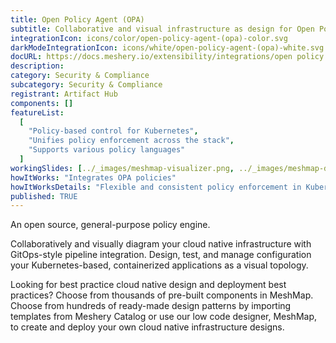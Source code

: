 ```yaml
---
title: Open Policy Agent (OPA)
subtitle: Collaborative and visual infrastructure as design for Open Policy Agent (OPA)
integrationIcon: icons/color/open-policy-agent-(opa)-color.svg
darkModeIntegrationIcon: icons/white/open-policy-agent-(opa)-white.svg
docURL: https://docs.meshery.io/extensibility/integrations/open policy agent (opa)
description:
category: Security & Compliance
subcategory: Security & Compliance
registrant: Artifact Hub
components: []
featureList:
  [
    "Policy-based control for Kubernetes",
    "Unifies policy enforcement across the stack",
    "Supports various policy languages"
  ]
workingSlides: [../_images/meshmap-visualizer.png, ../_images/meshmap-designer.png]
howItWorks: "Integrates OPA policies"
howItWorksDetails: "Flexible and consistent policy enforcement in Kubernetes"
published: TRUE
---
```


<p>An open source, general-purpose policy engine.</p>
<p>
  Collaboratively and visually diagram your cloud native infrastructure with GitOps-style pipeline
  integration. Design, test, and manage configuration your Kubernetes-based, containerized
  applications as a visual topology.
</p>
<p>
  Looking for best practice cloud native design and deployment best practices? Choose from thousands
  of pre-built components in MeshMap. Choose from hundreds of ready-made design patterns by
  importing templates from Meshery Catalog or use our low code designer, MeshMap, to create and
  deploy your own cloud native infrastructure designs.
</p>
